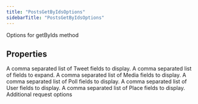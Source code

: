 ```yaml
---
title: "PostsGetByIdsOptions"
sidebarTitle: "PostsGetByIdsOptions"
---
```


Options for getByIds method

## Properties

<ParamField name="tweetfields" type="any[]">
A comma separated list of Tweet fields to display.
</ParamField>





<ParamField name="expansions" type="any[]">
A comma separated list of fields to expand.
</ParamField>





<ParamField name="mediafields" type="any[]">
A comma separated list of Media fields to display.
</ParamField>





<ParamField name="pollfields" type="any[]">
A comma separated list of Poll fields to display.
</ParamField>





<ParamField name="userfields" type="any[]">
A comma separated list of User fields to display.
</ParamField>





<ParamField name="placefields" type="any[]">
A comma separated list of Place fields to display.
</ParamField>





<ParamField name="requestOptions" type="[RequestOptions](/xdks/typescript/reference/interfaces/RequestOptions)">
Additional request options
</ParamField>



